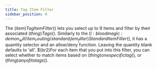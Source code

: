 ```yaml
---
title: Tag Item Filter
sidebar_position: 0
---
```



The $(item)Tag Item Filter$() lets you select up to 9 items and filter by their associated $(thing)Tags$(). Similarly to the $(l:bloodmagic:demon_will/item_routing/standard_item_filter)Standard Item Filter$(), it has a quantity selector and an allow/deny function. Leaving the quantity blank defaults to 'all'. $(br2)For each item that you put into this filter, you can select whether to match items based on $(thing)one specific tag$(), or $(thing)any of its tags$().

